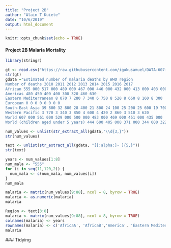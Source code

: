---
title: "Project 2B"
author: "Alain T Kuiete"
date: "10/6/2019"
output: html_document
---

```{r setup, include=FALSE}
knitr::opts_chunk$set(echo = TRUE)
```

#### Project 2B Malaria Mortality

```{r}
library(stringr)

gt <- read.csv("https://raw.githubusercontent.com/igukusamuel/DATA-607-Assignments/master/Malaria_related_deaths.csv")
str(gt)
gdata ="Estimated number of malaria deaths by WHO region
Number of deaths 2010 2011 2012 2013 2014 2015 2016 2017
African 555 000 517 000 489 000 467 000 446 000 432 000 413 000 403 000
Americas 480 450 400 400 300 320 460 630
Eastern Mediterranean 8 070 7 280 7 340 6 750 8 520 8 660 8 160 8 300 
European 0 0 0 0 0 0 0 0 
South-East Asia 39 800 32 800 28 400 21 800 24 100 25 200 25 600 19 700 
Western Pacific 3 770 3 340 3 850 4 600 4 420 2 860 3 510 3 620 
World 607 000 561 000 529 000 500 000 483 000 469 000 451 000 435 000 
World (children aged under 5 years) 444 600 405 000 371 000 344 000 322 000 302 000 283 000 266 000"
```


```{r}
num_values <- unlist(str_extract_all(gdata,"\\d{3,}"))
str(num_values)

text <- unlist(str_extract_all(gdata, "[[:alpha:]- ]{5,}"))
str(text)

```

```{r}
years <- num_values[1:8]
num_mala <- "555"
for (i in seq(11,120,2)) {
  num_mala <- c(num_mala, num_values[i])
}
num_mala
```


```{r}
malaria <- matrix(num_values[9:88], ncol = 8, byrow = TRUE)
malaria <- as.numeric(malaria)
malaria
```

```{r}
Region <- text[3:8]
malaria <- matrix(num_values[9:88], ncol = 8, byrow = TRUE)
colnames(malaria) <- years
rownames(malaria) <- c('AfricaA', 'AfricaB','America', 'Eastern Mediterranean','South-East Asia', 'Western Pacific', 'WorldA', 'WorldB', 'WorldC1','WorldC2' )
malaria
```
 ### Tidying
 

 
```{r}

```


